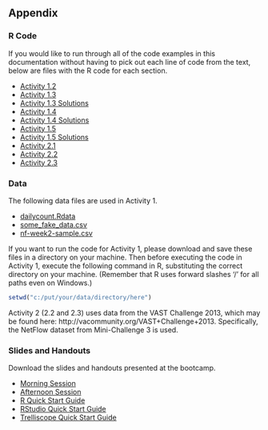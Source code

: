 ## Appendix ##

### R Code ###

If you would like to run through all of the code examples in this documentation without having to pick out each line of code from the text, below are files with the R code for each section.

- [Activity 1.2](scripts/Activity_1.2.R)
- [Activity 1.3](scripts/Activity_1.3.R)
- [Activity 1.3 Solutions](scripts/Activity_1.3_solutions.R)
- [Activity 1.4](scripts/Activity_1.4.R)
- [Activity 1.4 Solutions](scripts/Activity_1.4_solutions.R)
- [Activity 1.5](scripts/Activity_1.5.R)
- [Activity 1.5 Solutions](scripts/Activity_1.5_solutions.R)
- [Activity 2.1](scripts/Activity_2.1.R)
- [Activity 2.2](scripts/Activity_2.2.R)
- [Activity 2.3](scripts/Activity_2.3.R)

### Data ###

The following data files are used in Activity 1.  

- [dailycount.Rdata](analysis/dailycount.Rdata)
- [some_fake_data.csv](analysis/some_fake_data.csv)
- [nf-week2-sample.csv](analysis/nf-week2-sample.csv)

If you want to run the code for Activity 1, please download and save these files in a
directory on your machine. Then before executing the code in Activity 1, 
execute the following command in R, substituting the correct directory on your machine.
(Remember that R uses forward slashes '/' for all paths even on Windows.)
```r
setwd("c:/put/your/data/directory/here")
```

Activity 2 (2.2 and 2.3) uses data from the VAST Challenge 2013, which may be found here:
http://vacommunity.org/VAST+Challenge+2013. Specifically, the NetFlow dataset from
Mini-Challenge 3 is used.

### Slides and Handouts ###

Download the slides and handouts presented at the bootcamp.

- [Morning Session](slides/Tessera_Bootcamp_Morning_Session_Web.pdf)
- [Afternoon Session](slides/Tessera_Bootcamp_Afternoon_Session_Web.pdf)
- [R Quick Start Guide](slides/Quick_Start_Guide_R.pdf)
- [RStudio Quick Start Guide](slides/Quick_Start_Guide_RStudio.pdf)
- [Trelliscope Quick Start Guide](slides/Quick_Start_Guide_Trelliscope.pdf)

